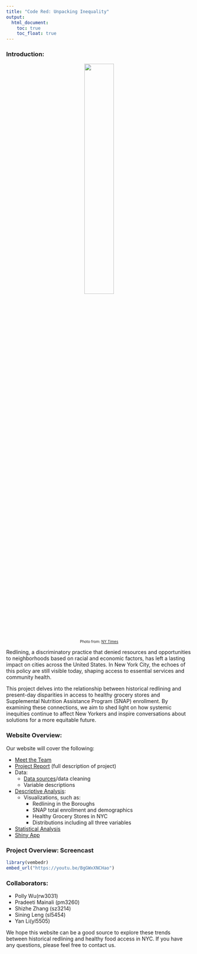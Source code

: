 ```yaml
---
title: "Code Red: Unpacking Inequality"
output: 
  html_document:
    toc: true
    toc_float: true
---
```


### Introduction:

<center>
  <img src="images/rl.jpg" style="width:40%;">
</center>

<center style="font-size: 10px;"> 
Photo from: [NY Times](https://www.nytimes.com/2017/08/24/upshot/how-redlinings-racist-effects-lasted-for-decades.html) 
</center>

Redlining, a discriminatory practice that denied resources and opportunities to neighborhoods based on racial and economic factors, has left a lasting impact on cities across the United States. In New York City, the echoes of this policy are still visible today, shaping access to essential services and community health.

This project delves into the relationship between historical redlining and present-day disparities in access to healthy grocery stores and Supplemental Nutrition Assistance Program (SNAP) enrollment. By examining these connections, we aim to shed light on how systemic inequities continue to affect New Yorkers and inspire conversations about solutions for a more equitable future.

### Website Overview:

Our website will cover the following:

- [Meet the Team](team.html)
- [Project Report](report.html) (full description of project)
- Data:
  - [Data sources](about.html)/data cleaning
  - Variable descriptions
- [Descriptive Analysis](demographics.html):
  - Visualizations, such as:
    - Redlining in the Boroughs
    - SNAP total enrollment and demographics
    - Healthy Grocery Stores in NYC
    - Distributions including all three variables
- [Statistical Analysis](statistical_analysis.html)
- [Shiny App](https://sz3214.shinyapps.io/shiny_dashboard_template/)


### Project Overview: Screencast

```r
library(vembedr)
embed_url("https://youtu.be/BgGWxXNCHao")

```


### Collaborators:

- Polly Wu(rw3031)
- Pradeeti Mainali (pm3260) 
- Shizhe Zhang (sz3214)
- Sining Leng (sl5454)
- Yan Li(yl5505)

We hope this website can be a good source to explore these trends between historical redlining and healthy food access in NYC. If you have any questions, please feel free to contact us.



